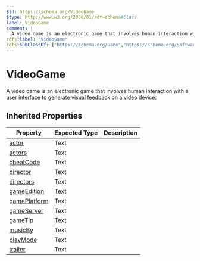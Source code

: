```yaml
---
$id: https://schema.org/VideoGame
$type: http://www.w3.org/2000/01/rdf-schema#Class
label: VideoGame
comment: |
  A video game is an electronic game that involves human interaction with a user interface to generate visual feedback on a video device.
rdfs:label: "VideoGame"
rdfs:subClassOf: ["https://schema.org/Game","https://schema.org/SoftwareApplication"]
---
```


# VideoGame

A video game is an electronic game that involves human interaction with a user interface to generate visual feedback on a video device.

## Inherited Properties

| Property | Expected Type | Description |
| --- | --- | --- |
| [actor](https://schema.org/actor) | Text |  |
| [actors](https://schema.org/actors) | Text |  |
| [cheatCode](https://schema.org/cheatCode) | Text |  |
| [director](https://schema.org/director) | Text |  |
| [directors](https://schema.org/directors) | Text |  |
| [gameEdition](https://schema.org/gameEdition) | Text |  |
| [gamePlatform](https://schema.org/gamePlatform) | Text |  |
| [gameServer](https://schema.org/gameServer) | Text |  |
| [gameTip](https://schema.org/gameTip) | Text |  |
| [musicBy](https://schema.org/musicBy) | Text |  |
| [playMode](https://schema.org/playMode) | Text |  |
| [trailer](https://schema.org/trailer) | Text |  |
